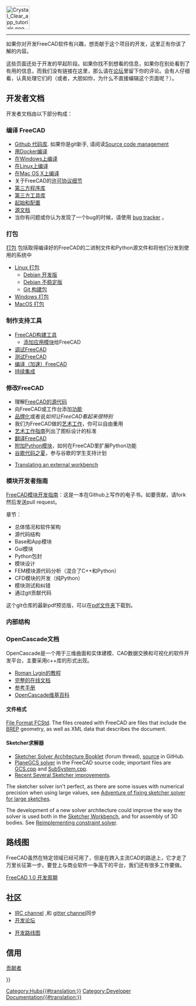 <languages/>
{{TOCright}}
[[Image:Crystal_Clear_app_tutorials.png|64px]]
----

如果你对开发FreeCAD软件有兴趣，想贡献于这个项目的开发，这里正有你该了解的内容。 

这些页面还处于开发的早起阶段。如果你找不到想看的信息，如果你在别处看到了有用的信息，而我们没有链接在这里，那么请在[http://forum.freecadweb.org/index.php?sid=5f84150e79db8842e277b042077097ff 论坛]里留下你的评论。会有人仔细看，认真处理它们的（或者，大胆如你，为什么不直接编辑这个页面呢？）。

<span id="Developer_Documentation"></span>
== 开发者文档 ==

开发者文档由以下部分构成：

<span id="Compiling_FreeCAD"></span>
=== 编译 FreeCAD ===

<div class="mw-translate-fuzzy">

*[https://github.com/FreeCAD/FreeCAD Github 代码库]. 如果你是git新手, 请阅读[[Source code management|Source code management]]
* [[Compile_on_Docker|用Docker编译]]
* [[Compile_on_Windows|在Windows上编译]]
* [[Compile_on_Linux|在Linux上编译]]
* [[Compile_on_MacOS|在Mac OS X上编译]]
* 关于FreeCAD的[[License/zh-cn|许可协议细节]]
* [[Third Party Libraries|第三方程序库]]
* [[Third Party Tools|第三方工具库]]
* [[Start up and Configuration|起始和配置]]
* [[Source documentation/zh-cn|源文档]]
* 当你有问题或你认为发现了一个bug的时候，请使用 [[Tracker|bug tracker]] 。
</div>

<span id="Packaging"></span>
=== 打包 ===

[[Packaging|打包]] 包括取得编译好的FreeCAD的二进制文件和Python源文件和将他们分发到使用的系统中

* [[Linux_packaging|Linux 打包]]
** [[Debian_development|Debian 开发版]]
** [[Debian_Unstable|Debian 不稳定版]]
** [[Git_buildpackage|Git 构建包]]
* [[Windows_packaging|Windows 打包]]
* [[MacOS_packaging|MacOS 打包]]

<span id="Build_Support_Tools"></span>
===制作支持工具===

* [[FreeCAD Build Tool/zh-cn|FreeCAD构建工具]]
** [[Module_Creation/zh-cn|添加应用模块]]给FreeCAD
* [[Debugging/zh-cn|调试]]FreeCAD
* [[Testing/zh-cn|测试]]FreeCAD
* [[Compiling (Speeding up)/zh-cn|编译（加速）]]FreeCAD
* [[Continuous Integration/zh-cn|持续集成]]

<span id="Modifying_FreeCAD"></span>
===修改FreeCAD===

<div class="mw-translate-fuzzy">
* 理解[[The FreeCAD source code|FreeCAD的源代码]]
* 向FreeCAD或工作台添加[[Gui Command|功能]]
* [[Branding/zh-cn|品牌化]]或者说''如何让FreeCAD看起来很特别''
* 我们为FreeCAD做的[[Artwork/zh-cn|艺术工作]]，你可以自由重用
* [[Artwork_Guidelines/zh-cn|艺术工作指南]]列出了图标设计的标准
* [[Localisation/zh-cn|翻译FreeCAD]]
* [[Extra python modules/zh-cn|附加Python模块]]，如何在FreeCAD里扩展Python功能
*[[Google Summer of Code/zh-cn|谷歌代码之夏]]，参与谷歌的学生支持计划
</div>

* [[Translating an external workbench|Translating an external workbench]]

<span id="Module_developer&#039;s_guide"></span>
=== 模块开发者指南 ===

[https://github.com/qingfengxia/FreeCAD_Mod_Dev_Guide FreeCAD模块开发指南]：这是一本在Github上写作的电子书。如要贡献，请fork然后发送pull request。

章节：
* 总体情况和软件架构
* 源代码结构
* Base和App模块
* Gui模块
* Python包封
* 模块设计
* FEM模块源代码分析（混合了C++和Python）
* CFD模块的开发（纯Python）
* 模块测试和纠错
* 通过git贡献代码

这个git仓库的最新pdf预览版，可以在[https://github.com/qingfengxia/FreeCAD_Mod_Dev_Guide/tree/master/pdf pdf文件夹]下载到。

<span id="Internals"></span>
=== 内部结构 ===

<span id="OpenCascade_Documentation"></span>
=== OpenCascade文档===

OpenCascade是一个用于三维曲面和实体建模、CAD数据交换和可视化的软件开发平台，主要采用c++库的形式出现。

* [http://opencascade.wikidot.com/romansarticles Roman Lygin的教程]
* [https://dev.opencascade.org/doc/overview/html/index.html 完整的在线文档]
* [https://dev.opencascade.org/doc/refman/html/index.html 参考手册]
* [http://opencascade.wikidot.com OpenCascade维基百科]

<span id="File_format"></span>
==== 文件格式 ====

[[File_Format_FCStd|File Format FCStd]]. The files created with FreeCAD are {{incode|.zip}} files that include the [https://en.wikipedia.org/wiki/Boundary_representation BREP] geometry, as well as XML data that describes the document.

<span id="Sketcher_solver"></span>
==== Sketcher求解器 ====

* [https://forum.freecadweb.org/viewtopic.php?f=10&t=36355 Sketcher Solver Architecture Booklet] (forum thread), [https://github.com/abdullahtahiriyo/FreeCADBooks/tree/master/FreeCAD_Solver_Architecture source] in GitHub.
* [https://github.com/FreeCAD/FreeCAD/blob/master/src/Mod/Sketcher/App/planegcs/ PlaneGCS solver] in the FreeCAD source code; important files are [https://github.com/FreeCAD/FreeCAD/blob/master/src/Mod/Sketcher/App/planegcs/GCS.cpp GCS.cpp] and [https://github.com/FreeCAD/FreeCAD/blob/master/src/Mod/Sketcher/App/planegcs/SubSystem.cpp SubSystem.cpp].
* [https://forum.freecadweb.org/viewtopic.php?f=9&t=29192 Recent Several Sketcher improvements].

The sketcher solver isn't perfect, as there are some issues with numerical precision when using large values, see [https://forum.freecadweb.org/viewtopic.php?f=10&t=40502 Adventure of fixing sketcher solver for large sketches].

The development of a new solver architecture could improve the way the solver is used both in the [[Sketcher Workbench|Sketcher Workbench]], and for assembly of 3D bodies. See [https://forum.freecadweb.org/viewtopic.php?f=20&t=40525 Reimplementing constraint solver].

<span id="Roadmap"></span>
== 路线图 ==

FreeCAD虽然在特定领域已经可用了，但是在跨入主流CAD的路途上，它才走了万里长征第一步。要登上与商业软件一争高下的平台，我们还有很多工作要做。

[[FreeCAD_1.0_Development_Cycle|FreeCAD 1.0 开发周期]]

<span id="Community"></span>
== 社区 ==

* [ircs://irc.libera.chat:6697/freecad IRC channel] ,和 [https://gitter.im/FreeCAD/FreeCAD gitter channel]同步
* [https://forum.freecad.org/viewforum.php?f=6 开发论坛]

<div class="mw-translate-fuzzy">
* [[Development roadmap/zh-cn|开发路线图]]
</div>

<div class="mw-translate-fuzzy">
==信用==
[[Contributors/zh-cn|贡献者]]
</div>

{{Userdocnavi{{#translation:}}}}
[[Category:Hubs{{#translation:}}]]
[[Category:Developer Documentation{{#translation:}}]]